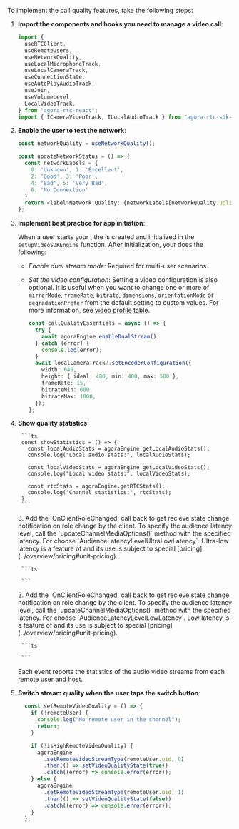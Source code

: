 <PlatformWrapper platform="react-js">


To implement the call quality features, take the following steps:

1. **Import the components and hooks you need to manage a video call**:

    ```typescript
    import {
      useRTCClient,
      useRemoteUsers,
      useNetworkQuality,
      useLocalMicrophoneTrack,
      useLocalCameraTrack,
      useConnectionState,
      useAutoPlayAudioTrack,
      useJoin,
      useVolumeLevel,
      LocalVideoTrack,
    } from "agora-rtc-react";
    import { ICameraVideoTrack, ILocalAudioTrack } from "agora-rtc-sdk-ng";
    ```

1. **Enable the user to test the network**:

    ```ts
    const networkQuality = useNetworkQuality();

    const updateNetworkStatus = () => {
      const networkLabels = {
        0: 'Unknown', 1: 'Excellent',
        2: 'Good', 3: 'Poor',
        4: 'Bad', 5: 'Very Bad',
        6: 'No Connection'
      }
      return <label>Network Quality: {networkLabels[networkQuality.uplink]}</label>;
    };
    ```

1. **Implement best practice for app initiation**:

    When a user starts your <Vpl k="CLIENT" />, the <Vg k="ENGINE" /> is created and initialized in the `setupVideoSDKEngine` function. After initialization, your <Vpl k="CLIENT" /> does the following:

    * _Enable dual stream mode_: Required for multi-user scenarios.
    * _Set the video configuration_: Setting a video configuration is also optional. It is useful when you want to
    change one or more of `mirrorMode`, `frameRate`, `bitrate`, `dimensions`, `orientationMode` or `degradationPrefer` from the default setting to custom values.
       For more information, see  [video profile table](#video-profile-table).

        ```ts
        const callQualityEssentials = async () => {
          try {
            await agoraEngine.enableDualStream();
          } catch (error) {
            console.log(error);
          }
          await localCameraTrack?.setEncoderConfiguration({
            width: 640,
            height: { ideal: 480, min: 400, max: 500 },
            frameRate: 15,
            bitrateMin: 600,
            bitrateMax: 1000,
          });
        };
        ```

1. **Show quality statistics**:

        ```ts
        const showStatistics = () => {
          const localAudioStats = agoraEngine.getLocalAudioStats();
          console.log("Local audio stats:", localAudioStats);

          const localVideoStats = agoraEngine.getLocalVideoStats();
          console.log("Local video stats:", localVideoStats);

          const rtcStats = agoraEngine.getRTCStats();
          console.log("Channel statistics:", rtcStats);
        };
        ```


    <ProductWrapper product="interactive-live-streaming">
    3. Add the `OnClientRoleChanged` call back to get recieve state change notification on role change by the client. To specify the audience latency level, call the `updateChannelMediaOptions()` method with the specified latency. For <Vg k="ILS" /> choose `AudienceLatencyLevelUltraLowLatency`. Ultra-low latency is a feature of <Vg k="ILS" /> and its use is subject to special [pricing](../overview/pricing#unit-pricing).

        ```ts

        ```
    </ProductWrapper>
    <ProductWrapper product="broadcast-streaming">
    3. Add the `OnClientRoleChanged` call back to get recieve state change notification on role change by the client. To specify the audience latency level, call the `updateChannelMediaOptions()` method with the specified latency. For <Vg k="BS" /> choose `AudienceLatencyLevelLowLatency`. Low latency is a feature of <Vg k="BS" /> and its use is subject to special [pricing](../overview/pricing#unit-pricing).

        ```ts

        ```
    </ProductWrapper>

    Each event reports the statistics of the audio video streams from each remote user and host.

1. **Switch stream quality when the user taps the switch button**:

    ```ts
      const setRemoteVideoQuality = () => {
        if (!remoteUser) {
          console.log("No remote user in the channel");
          return;
        }

        if (!isHighRemoteVideoQuality) {
          agoraEngine
            .setRemoteVideoStreamType(remoteUser.uid, 0)
            .then(() => setVideoQualityState(true))
            .catch((error) => console.error(error));
        } else {
          agoraEngine
            .setRemoteVideoStreamType(remoteUser.uid, 1)
            .then(() => setVideoQualityState(false))
            .catch((error) => console.error(error));
        }
      };
    ```


</PlatformWrapper>
